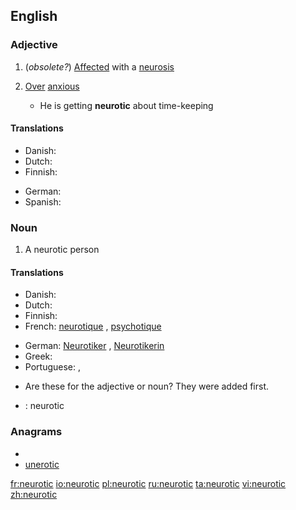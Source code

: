 ==English==

===Adjective===
{{en-adj}}

# (''obsolete?'') [[affected|Affected]] with a [[neurosis]]
# {{informal}} [[over|Over]] [[anxious]]
#* He is getting '''neurotic''' about time-keeping

====Translations====
{{trans-top|Overanxious}}
* Danish: {{t|da|neurotisk}}
* Dutch: {{t+|nl|neurotisch}}
* Finnish: {{t+|fi|neuroottinen}}
{{trans-mid}}
* German: {{t+|de|neurotisch}}
* Spanish: {{t|es|neurótico}}
{{trans-bottom}}

===Noun===
{{en-noun}}

# A neurotic person

====Translations====
{{trans-top|neurotic person}}
* Danish: {{t|da|neurotiker}}
* Dutch: {{t|nl|neuroot|m}}
* Finnish: {{t+|fi|neurootikko}}
* French: [[neurotique]] {{m}}, [[psychotique]] {{m}}
{{trans-mid}}
* German: [[Neurotiker]] {{m}}, [[Neurotikerin]] {{f}}
* Greek: {{t|el|νευρωτικός|m|tr=nevrotikós}}
* Portuguese: {{t-|pt|neurótico|m}}, {{t-|pt|neurótica|f}}
{{trans-bottom}}

{{checktrans}}
* Are these for the adjective or noun? They were added first.
* {{ttbc|Interlingua}}: neurotic

===Anagrams===
* {{alphagram|ceinortu}}
* [[unerotic#English|unerotic]]

[[fr:neurotic]]
[[io:neurotic]]
[[pl:neurotic]]
[[ru:neurotic]]
[[ta:neurotic]]
[[vi:neurotic]]
[[zh:neurotic]]